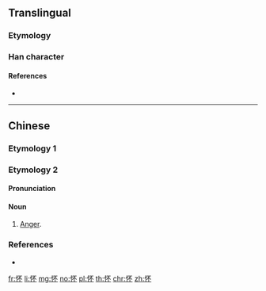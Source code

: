 ==Translingual==
{{Han simplified forms|懷|懐|怀}}

===Etymology===
{{Han simp|懷|f=褱|t=不}}

===Han character===
{{Han char|rn=61|rad=心|as=04|sn=7|four=91090|canj=PMF|ids=⿰忄不}}

====References====
* {{Han ref|kx=0379.050|dkj=10412|dj=0707.110|hdz=42276.020|uh=6000|ud=24576|bh=CAE4|bd=51940}}

----

==Chinese==

===Etymology 1===
{{zh-see|懷}}

===Etymology 2===
{{zh-forms}}

====Pronunciation====
{{zh-pron
|m=fù
|cat=n
}}

====Noun====
{{zh-noun}}

# [[anger|Anger]].

===References===
* {{R:twedu|C03622}}

[[fr:怀]]
[[li:怀]]
[[mg:怀]]
[[no:怀]]
[[pl:怀]]
[[th:怀]]
[[chr:怀]]
[[zh:怀]]
